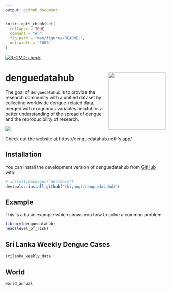 ```yaml
---
output: github_document
---
```


<!-- README.md is generated from README.Rmd. Please edit that file -->

```r
knitr::opts_chunk$set(
  collapse = TRUE,
  comment = "#>",
  fig.path = "man/figures/README-",
  out.width = "100%"
)
```

[![R-CMD-check](https://github.com/thiyangt/denguedatahub/actions/workflows/R-CMD-check.yaml/badge.svg)](https://github.com/thiyangt/denguedatahub/actions/workflows/R-CMD-check.yaml)

# denguedatahub <img src="hexsticker/logo.png" align="right" height="180"/>

The goal of `denguedatahub` is to provide the research community with a unified dataset by collecting worldwide dengue-related data, merged with exogenous variables helpful for a better understanding of the spread of dengue and the reproducibility of research.

![](hexsticker/profile.png)

Check out the website at https://denguedatahub.netlify.app/

## Installation

You can install the development version of denguedatahub from [GitHub](https://github.com/) with:

``` r
# install.packages("devtools")
devtools::install_github("thiyangt/denguedatahub")
```

## Example

This is a basic example which shows you how to solve a common problem:

```r
library(denguedatahub)
head(level_of_risk)
```

## Sri Lanka Weekly Dengue Cases

```r
srilanka_weekly_data
```

## World

```r
world_annual
```